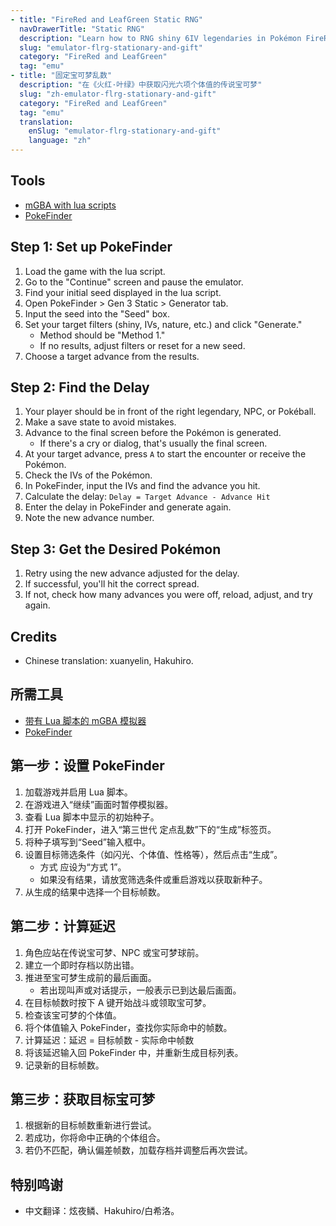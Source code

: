 ```yaml
---
- title: "FireRed and LeafGreen Static RNG"
  navDrawerTitle: "Static RNG"
  description: "Learn how to RNG shiny 6IV legendaries in Pokémon FireRed and LeafGreen using static encounters."
  slug: "emulator-flrg-stationary-and-gift"
  category: "FireRed and LeafGreen"
  tag: "emu"
- title: "固定宝可梦乱数"
  description: "在《火红·叶绿》中获取闪光六项个体值的传说宝可梦"
  slug: "zh-emulator-flrg-stationary-and-gift"
  category: "FireRed and LeafGreen"
  tag: "emu"
  translation:
    enSlug: "emulator-flrg-stationary-and-gift"
    language: "zh"
---
```


<ShowIf slug="/emulator-flrg-stationary-and-gift">

## Tools

- [mGBA with lua scripts](/mgba-setup)
- [PokeFinder](/pokefinder)

## Step 1: Set up PokeFinder

1. Load the game with the lua script.
2. Go to the "Continue" screen and pause the emulator.
3. Find your initial seed displayed in the lua script.
4. Open PokeFinder > Gen 3 Static > Generator tab.
5. Input the seed into the "Seed" box.
6. Set your target filters (shiny, IVs, nature, etc.) and click "Generate."
   - Method should be "Method 1."
   - If no results, adjust filters or reset for a new seed.
7. Choose a target advance from the results.

## Step 2: Find the Delay

1. Your player should be in front of the right legendary, NPC, or Pokéball.
2. Make a save state to avoid mistakes.
3. Advance to the final screen before the Pokémon is generated.
   - If there's a cry or dialog, that's usually the final screen.
4. At your target advance, press `A` to start the encounter or receive the Pokémon.
5. Check the IVs of the Pokémon.
6. In PokeFinder, input the IVs and find the advance you hit.
7. Calculate the delay: `Delay = Target Advance - Advance Hit`
8. Enter the delay in PokeFinder and generate again.
9. Note the new advance number.

## Step 3: Get the Desired Pokémon

1. Retry using the new advance adjusted for the delay.
2. If successful, you'll hit the correct spread.
3. If not, check how many advances you were off, reload, adjust, and try again.

## Credits

- Chinese translation: xuanyelin, Hakuhiro.

</ShowIf>

<ShowIf slug="/zh-emulator-flrg-stationary-and-gift">

## 所需工具

- [带有 Lua 脚本的 mGBA 模拟器](/mgba-setup)
- [PokeFinder](/pokefinder)

## 第一步：设置 PokeFinder

1. 加载游戏并启用 Lua 脚本。
2. 在游戏进入“继续”画面时暂停模拟器。
3. 查看 Lua 脚本中显示的初始种子。
4. 打开 PokeFinder，进入“第三世代 定点乱数”下的“生成”标签页。
5. 将种子填写到“Seed”输入框中。
6. 设置目标筛选条件（如闪光、个体值、性格等），然后点击“生成”。
   - 方式 应设为“方式 1”。
   - 如果没有结果，请放宽筛选条件或重启游戏以获取新种子。
7. 从生成的结果中选择一个目标帧数。

## 第二步：计算延迟

1. 角色应站在传说宝可梦、NPC 或宝可梦球前。
2. 建立一个即时存档以防出错。
3. 推进至宝可梦生成前的最后画面。
   - 若出现叫声或对话提示，一般表示已到达最后画面。
4. 在目标帧数时按下 A 键开始战斗或领取宝可梦。
5. 检查该宝可梦的个体值。
6. 将个体值输入 PokeFinder，查找你实际命中的帧数。
7. 计算延迟：延迟 = 目标帧数 - 实际命中帧数
8. 将该延迟输入回 PokeFinder 中，并重新生成目标列表。
9. 记录新的目标帧数。

## 第三步：获取目标宝可梦

1. 根据新的目标帧数重新进行尝试。
2. 若成功，你将命中正确的个体组合。
3. 若仍不匹配，确认偏差帧数，加载存档并调整后再次尝试。

## 特别鸣谢

- 中文翻译：炫夜鳞、Hakuhiro/白希洛。

</ShowIf>
